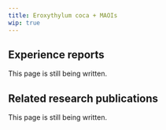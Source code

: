 ---
title: Eroxythylum coca + MAOIs
wip: true
---

## Experience reports

This page is still being written.

## Related research publications

This page is still being written.

